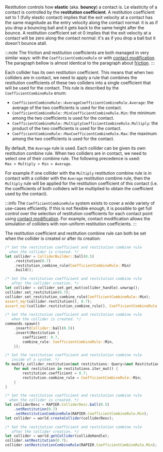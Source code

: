 

Restitution controls how **elastic** (aka. __bouncy__) a contact is. Le elasticity of a contact is controlled
by the **restitution coefficient**. A restitution coefficient set to 1 (fully elastic contact) implies that the
exit velocity at a contact has the same magnitude as the entry velocity along the contact normal: it is as if you drop a
bouncing ball and it gets back to the same height after the bounce. A restitution coefficient set ot 0 implies that the
exit velocity at a contact will be zero along the contact normal: it's as if you drop a ball but it doesn't bounce atall.

:::note
The friction and restitution coefficients are both managed in very similar ways: with the `CoefficientCombineRule`
or with [contact modification](advanced_collision_detection#contact-modification). The paragraph bellow is almost identical to the paragraph about [friction](#friction).
:::

Each collider has its own restitution coefficient. This means that when two colliders are in contact, we need to apply a
rule that combines the restitution  coefficients of these two colliders into a single coefficient that will be used for
the contact. This rule is described by the `CoefficientCombineRule` enum:
- <notjs>`CoefficientCombineRule::Average`</notjs><js>`CoefficientCombineRule.Average`</js>: the average of the two coefficients is used for the contact.
- <notjs>`CoefficientCombineRule::Min`</notjs><js>`CoefficientCombineRule.Min`</js>: the minimum among the two coefficients is used for the contact.
- <notjs>`CoefficientCombineRule::Multiply`</notjs><js>`CoefficientCombineRule.Multiply`</js>: the product of the two coefficients is used for the contact.
- <notjs>`CoefficientCombineRule::Max`</notjs><js>`CoefficientCombineRule.Max`</js>: the maximum among the two coefficients is used for the contact.

By default, the `Average` rule is used. Each collider can be given its own restitution combine rule. When two colliders are in
contact, we need to select one of their combine rule. The following precedence is used: `Max > Multiply > Min > Average`.

For example if one collider with the `Multiply` restitution combine rule is in contact with a collider with the `Average` restitution
combine rule, then the `Multiply` rule will be applied for the restitution coefficient of this contact (i.e. the coefficients
of both colliders will be multiplied to obtain the coefficient used by the contact).

:::info
The `CoefficientCombineRule` system exists to cover a wide variety of use-cases efficiently. If this is not flexible
enough, it is possible to get  full control over the selection of restitution coefficients for each contact point using
[contact modification](advanced_collision_detection#contact-modification). For example, contact modification allows the
simulation of colliders with non-uniform restitution coefficients.
:::

The restitution coefficient and restitution combine rule can both be set when the collider is created or after its creation:

<rapier>

```rust
/* Set the restitution coefficient and restitution combine rule
  when the collider is created. */
let collider = ColliderBuilder::ball(0.5)
    .restitution(0.7)
    .restitution_combine_rule(CoefficientCombineRule::Min)
    .build();
```
```rust
/* Set the restitution coefficient and restitution combine rule
   after the collider creation. */
let collider = collider_set.get_mut(collider_handle).unwrap();
collider.set_restitution(0.7);
collider.set_restitution_combine_rule(CoefficientCombineRule::Min);
assert_eq!(collider.restitution(), 0.7);
assert_eq!(collider.restitution_combine_rule(), CoefficientCombineRule::Min);
```

</rapier>
<bevy>

```rust
/* Set the restitution coefficient and restitution combine rule
   when the collider is created. */
commands.spawn()
    .insert(Collider::ball(0.5))
    .insert(Restitution {
        coefficient: 0.7,
        combine_rule: CoefficientCombineRule::Min,
    });
```
```rust
/* Set the restitution coefficient and restitution combine rule
   inside of a system. */
fn modify_collider_restitution(mut restitutions: Query<&mut Restitution>) {
    for mut restitution in restitutions.iter_mut() {
        restitution.coefficient = 0.7;
        restitution.combine_rule = CoefficientCombineRule::Min;
    }
}
```

</bevy>
<js>

```js
/* Set the restitution coefficient and restitution combine rule
  when the collider is created. */
let colliderDesc = RAPIER.ColliderDesc.ball(0.5)
    .setRestitution(0.7)
    .setRestitutionCombineRule(RAPIER.CoefficientCombineRule.Min);
let collider = world.createCollider(colliderDesc);
```
```js
/* Set the restitution coefficient and restitution combine rule
   after the collider creation. */
let collider = world.getCollider(collideHandle);
collider.setRestitution(0.7);
collider.setRestitutionCombineRule(RAPIER.CoefficientCombineRule.Min);
```

</js>
